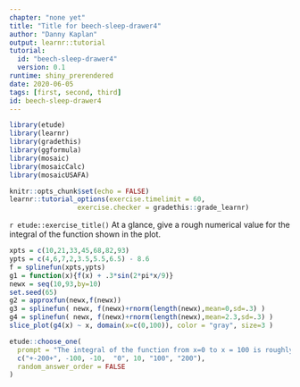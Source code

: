 ```yaml
---
chapter: "none yet"
title: "Title for beech-sleep-drawer4"
author: "Danny Kaplan"
output: learnr::tutorial
tutorial:
  id: "beech-sleep-drawer4"
  version: 0.1
runtime: shiny_prerendered
date: 2020-06-05 
tags: [first, second, third]
id: beech-sleep-drawer4
---
```


```r
library(etude)
library(learnr)
library(gradethis)
library(ggformula)
library(mosaic)
library(mosaicCalc)
library(mosaicUSAFA)

knitr::opts_chunk$set(echo = FALSE)
learnr::tutorial_options(exercise.timelimit = 60, 
                 exercise.checker = gradethis::grade_learnr)
```


`r etude::exercise_title()` At a glance, give a rough numerical value for the integral of the function shown in the plot.

```r
xpts = c(10,21,33,45,68,82,93)
ypts = c(4,6,7,2,3.5,5.5,6.5) - 8.6
f = splinefun(xpts,ypts)
g1 = function(x){f(x) + .3*sin(2*pi*x/9)}
newx = seq(10,93,by=10)
set.seed(65)
g2 = approxfun(newx,f(newx))
g3 = splinefun( newx, f(newx)+rnorm(length(newx),mean=0,sd=.3) )
g4 = splinefun( newx, f(newx)+rnorm(length(newx),mean=2.3,sd=.3) )
slice_plot(g4(x) ~ x, domain(x=c(0,100)), color = "gray", size=3 ) 
```

```r
etude::choose_one(
  prompt = "The integral of the function from x=0 to x = 100 is roughly ...",
  c("+-200+", -100, -10,  "0", 10, "100", "200"),
  random_answer_order = FALSE
)
```


